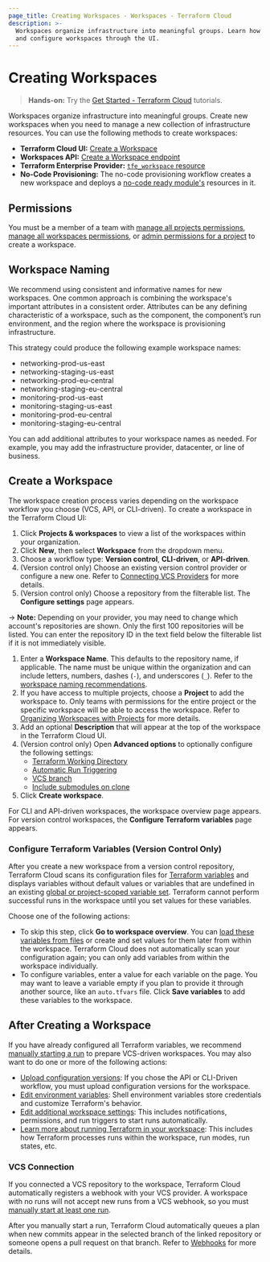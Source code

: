 ```yaml
---
page_title: Creating Workspaces - Workspaces - Terraform Cloud
description: >-
  Workspaces organize infrastructure into meaningful groups. Learn how to create
  and configure workspaces through the UI.
---
```


# Creating Workspaces

> **Hands-on:** Try the [Get Started - Terraform Cloud](/terraform/tutorials/cloud-get-started?utm_source=WEBSITE&utm_medium=WEB_IO&utm_offer=ARTICLE_PAGE&utm_content=DOCS) tutorials.

Workspaces organize infrastructure into meaningful groups. Create new workspaces when you need to manage a new collection of infrastructure resources. You can use the following methods to create workspaces:

- **Terraform Cloud UI:** [Create a Workspace](#create-a-workspace)
- **Workspaces API:** [Create a Workspace endpoint](/terraform/cloud-docs/api-docs/workspaces#create-a-workspace)
- **Terraform Enterprise Provider:** [`tfe_workspace` resource](https://registry.terraform.io/providers/hashicorp/tfe/latest/docs/resources/workspace)
-   **No-Code Provisioning:** The no-code provisioning workflow creates a new workspace and deploys a [no-code ready module's](/terraform/cloud-docs/no-code-provisioning/provisioning) resources in it.

## Permissions

You must be a member of a team with [manage all projects permissions](/terraform/cloud-docs/users-teams-organizations/permissions#manage-all-projects), [manage all workspaces permissions](/terraform/cloud-docs/users-teams-organizations/permissions#manage-all-workspaces), or [admin permissions for a project](/terraform/cloud-docs/users-teams-organizations/permissions#project-admins) to create a workspace.

[permissions-citation]: #intentionally-unused---keep-for-maintainers

## Workspace Naming

We recommend using consistent and informative names for new workspaces. One common approach is combining the workspace's important attributes in a consistent order. Attributes can be any defining characteristic of a workspace, such as the component, the component’s run environment, and the region where the workspace is provisioning infrastructure.

This strategy could produce the following example workspace names:
- networking-prod-us-east
- networking-staging-us-east
- networking-prod-eu-central
- networking-staging-eu-central
- monitoring-prod-us-east
- monitoring-staging-us-east
- monitoring-prod-eu-central
- monitoring-staging-eu-central

You can add additional attributes to your workspace names as needed. For example, you may add the infrastructure provider, datacenter, or line of business.

## Create a Workspace

[workdir]: /terraform/cloud-docs/workspaces/settings#terraform-working-directory

[trigger]: /terraform/cloud-docs/workspaces/settings/vcs#automatic-run-triggering

[branch]: /terraform/cloud-docs/workspaces/settings/vcs#vcs-branch

[submodules]: /terraform/cloud-docs/workspaces/settings/vcs#include-submodules-on-clone

The workspace creation process varies depending on the workspace workflow you choose (VCS, API, or CLI-driven). To create a workspace in the Terraform Cloud UI:
1. Click **Projects & workspaces** to view a list of the workspaces within your organization.
1. Click **New**, then select **Workspace** from the dropdown menu.
1. Choose a workflow type: **Version control**, **CLI-driven**, or **API-driven**.
1. (Version control only) Choose an existing version control provider or configure a new one. Refer to [Connecting VCS Providers](/terraform/cloud-docs/vcs) for more details.
1. (Version control only) Choose a repository from the filterable list. The **Configure settings** page appears.

  -> **Note:** Depending on your provider, you may need to change which account's repositories are shown. Only the first 100 repositories will be listed. You can enter the repository ID in the text field below the filterable list if it is not immediately visible.

1. Enter a **Workspace Name**. This defaults to the repository name, if applicable. The name must be unique within the organization and can include letters, numbers, dashes (`-`), and underscores (`_`). Refer to the [workspace naming recommendations](#workspace-naming).
1. If you have access to multiple projects, choose a **Project** to add the workspace to. Only teams with permissions for the entire project or the specific workspace will be able to access the workspace. Refer to [Organizing Workspaces with Projects](https://terraform.io/workspaces/organize-workspaces-with-projects) for more details. 
1. Add an optional **Description** that will appear at the top of the workspace in the Terraform Cloud UI.
1. (Version control only) Open **Advanced options** to optionally configure the following settings:
   - [Terraform Working Directory][workdir]
   - [Automatic Run Triggering][trigger]
   - [VCS branch][branch]
   - [Include submodules on clone][submodules]
1. Click **Create workspace**.

For CLI and API-driven workspaces, the workspace overview page appears. For version control workspaces, the **Configure Terraform variables** page appears.


### Configure Terraform Variables (Version Control Only)

After you create a new workspace from a version control repository, Terraform Cloud scans its configuration files for [Terraform variables](/terraform/cloud-docs/workspaces/variables#terraform-variables) and displays variables without default values or variables that are undefined in an existing [global or project-scoped variable set](/terraform/cloud-docs/workspaces/variables/managing-variables#variable-sets). Terraform cannot perform successful runs in the workspace until you set values for these variables.

Choose one of the following actions:

- To skip this step, click **Go to workspace overview**. You can [load these variables from files](/terraform/cloud-docs/workspaces/variables/managing-variables#loading-variables-from-files) or create and set values for them later from within the workspace. Terraform Cloud does not automatically scan your configuration again; you can only add variables from within the workspace individually.
- To configure variables, enter a value for each variable on the page. You may want to leave a variable empty if you plan to provide it through another source, like an `auto.tfvars` file. Click **Save variables** to add these variables to the workspace.

## After Creating a Workspace

If you have already configured all Terraform variables, we recommend [manually starting a run](/terraform/cloud-docs/run/ui#manually-starting-runs) to prepare VCS-driven workspaces. You may also want to do one or more of the following actions:

- [Upload configuration versions](/terraform/cloud-docs/workspaces/configurations#providing-configuration-versions): If you chose the API or CLI-Driven workflow, you must upload configuration versions for the workspace.
- [Edit environment variables](/terraform/cloud-docs/workspaces/variables): Shell environment variables store credentials and customize Terraform's behavior.
- [Edit additional workspace settings](/terraform/cloud-docs/workspaces/settings): This includes notifications, permissions, and run triggers to start runs automatically.
- [Learn more about running Terraform in your workspace](/terraform/cloud-docs/run/remote-operations): This includes how Terraform processes runs within the workspace, run modes, run states, etc.

### VCS Connection

If you connected a VCS repository to the workspace, Terraform Cloud automatically registers a webhook with your VCS provider. A workspace with no runs will not accept new runs from a VCS webhook, so you must [manually start at least one run](/terraform/cloud-docs/run/ui#manually-starting-runs).

After you manually start a run, Terraform Cloud automatically queues a plan when new commits appear in the selected branch of the linked repository or someone opens a pull request on that branch. Refer to [Webhooks](/terraform/cloud-docs/vcs#webhooks) for more details.
